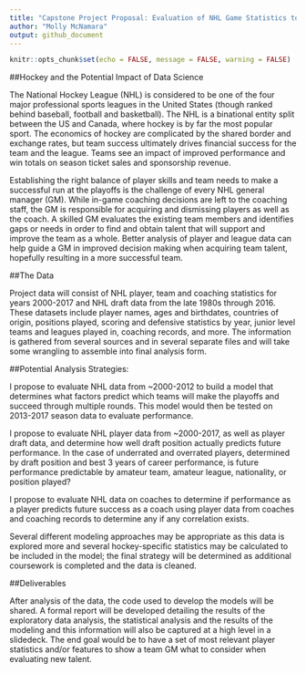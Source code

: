 ```yaml
---
title: "Capstone Project Proposal: Evaluation of NHL Game Statistics to Predict Team Performance"
author: "Molly McNamara"
output: github_document
---
```

```r
knitr::opts_chunk$set(echo = FALSE, message = FALSE, warning = FALSE)
```


##Hockey and the Potential Impact of Data Science  

The National Hockey League (NHL) is considered to be one of the four major professional sports leagues in the United States (though ranked behind baseball, football and basketball).  The NHL is a binational entity split between the US and Canada, where hockey is by far the most popular sport.  The economics of hockey are complicated by the shared border and exchange rates, but team success ultimately drives financial success for the team and the league.  Teams see an impact of improved performance and win totals on season ticket sales and sponsorship revenue.   
 
Establishing the right balance of player skills and team needs to make a successful run at the playoffs is the challenge of every NHL general manager (GM). While in-game coaching decisions are left to the coaching staff, the GM is responsible for acquiring and dismissing players as well as the coach. A skilled GM evaluates the existing team members and identifies gaps or needs in order to find and obtain talent that will support and improve the team as a  whole.  Better analysis of player and league data can help guide a GM in improved decision making when acquiring team talent, hopefully resulting in a more successful team.     

##The Data  

Project data will consist of NHL player, team and coaching statistics for years 2000-2017 and NHL draft data from the late 1980s through 2016.  These datasets include player names, ages and birthdates, countries of origin, positions played, scoring and defensive statistics by year, junior level teams and leagues played in, coaching records, and more.  The information is gathered from several sources and in several separate files and will take some wrangling to assemble into final analysis form.    

##Potential Analysis Strategies:   

I propose to evaluate NHL data from ~2000-2012 to build a model that determines what factors predict which teams will make the playoffs and succeed through multiple rounds. This model would then be tested on 2013-2017 season data to evaluate performance.    
 
I propose to evaluate NHL player data from ~2000-2017, as well as player draft data, and determine how well draft position actually predicts future performance.  In the case of underrated and overrated players, determined by draft position and best 3 years of career performance, is future performance predictable by amateur team, amateur league, nationality, or position played?  
 
I propose to evaluate NHL data on coaches to determine if performance as a player predicts future success as a coach using player data from coaches and coaching records to determine any if any correlation exists.  

Several different modeling approaches may be appropriate as this data is explored more and several hockey-specific statistics may be calculated to be included in the model; the final strategy will be determined as additional coursework is completed and the data is cleaned.  

##Deliverables  

After analysis of the data, the code used to develop the models will be shared.  A formal report will be developed detailing the results of the exploratory data analysis, the statistical analysis and the results of the modeling and this information will also be captured at a high level in a slidedeck.  The end goal would be to have a set of most relevant player statistics and/or features to show a team GM what to consider when evaluating new talent.  
